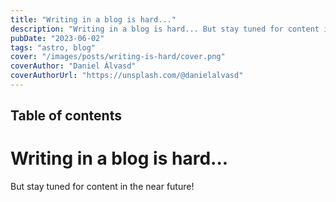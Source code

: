 ```yaml
---
title: "Writing in a blog is hard..."
description: "Writing in a blog is hard... But stay tuned for content in the near future!"
pubDate: "2023-06-02"
tags: "astro, blog"
cover: "/images/posts/writing-is-hard/cover.png"
coverAuthor: "Daniel Álvasd"
coverAuthorUrl: "https://unsplash.com/@danielalvasd"
---
```



## Table of contents

# Writing in a blog is hard...

But stay tuned for content in the near future!

